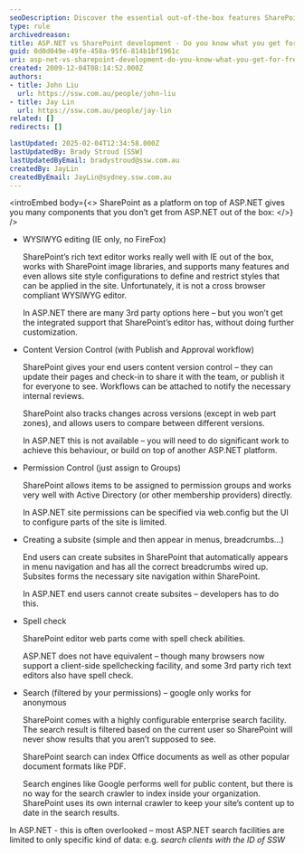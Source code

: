 ```yaml
---
seoDescription: Discover the essential out-of-the-box features SharePoint offers compared to ASP.NET, including WYSIWYG editing, content version control, permission management, and more.
type: rule
archivedreason:
title: ASP.NET vs SharePoint development - Do you know what you get for free out of the box?
guid: 0d0d049e-49fe-458a-95f6-814b1bf1961c
uri: asp-net-vs-sharepoint-development-do-you-know-what-you-get-for-free-out-of-the-box
created: 2009-12-04T08:14:52.000Z
authors:
- title: John Liu
  url: https://ssw.com.au/people/john-liu
- title: Jay Lin
  url: https://ssw.com.au/people/jay-lin
related: []
redirects: []

lastUpdated: 2025-02-04T12:34:58.000Z
lastUpdatedBy: Brady Stroud [SSW]
lastUpdatedByEmail: bradystroud@ssw.com.au
createdBy: JayLin
createdByEmail: JayLin@sydney.ssw.com.au
---
```


<introEmbed
  body={<>
SharePoint as a platform on top of ASP.NET gives you many components that you don’t get from ASP.NET out of the box:
  </>}
/>
* WYSIWYG editing (IE only, no FireFox)

    SharePoint’s rich text editor works really well with IE out of the box, works with SharePoint image libraries, and supports many features and even allows site style configurations to define and restrict styles that can be applied in the site. Unfortunately, it is not a cross browser compliant WYSIWYG editor.

    In ASP.NET there are many 3rd party options here – but you won’t get the integrated support that SharePoint’s editor has, without doing further customization.
* Content Version Control (with Publish and Approval workflow)

    SharePoint gives your end users content version control – they can update their pages and check-in to share it with the team, or publish it for everyone to see. Workflows can be attached to notify the necessary internal reviews.

    SharePoint also tracks changes across versions (except in web part zones), and allows users to compare between different versions.

    In ASP.NET this is not available – you will need to do significant work to achieve this behaviour, or build on top of another ASP.NET platform.
* Permission Control (just assign to Groups)

    SharePoint allows items to be assigned to permission groups and works very well with Active Directory (or other membership providers) directly.

    In ASP.NET site permissions can be specified via web.config but the UI to configure parts of the site is limited.
* Creating a subsite (simple and then appear in menus, breadcrumbs…)

    End users can create subsites in SharePoint that automatically appears in menu navigation and has all the correct breadcrumbs wired up. Subsites forms the necessary site navigation within SharePoint.

    In ASP.NET end users cannot create subsites – developers has to do this.
* Spell check

    SharePoint editor web parts come with spell check abilities.

    ASP.NET does not have equivalent – though many browsers now support a client-side spellchecking facility, and some 3rd party rich text editors also have spell check.
* Search (filtered by your permissions) – google only works for anonymous

    SharePoint comes with a highly configurable enterprise search facility. The search result is filtered based on the current user so SharePoint will never show results that you aren’t supposed to see.

    SharePoint search can index Office documents as well as other popular document formats like PDF.

    Search engines like Google performs well for public content, but there is no way for the search crawler to index inside your organization. SharePoint uses its own internal crawler to keep your site’s content up to date in the search results.

In ASP.NET - this is often overlooked – most ASP.NET search facilities are limited to only specific kind of data: e.g. *search clients with the ID of SSW*
